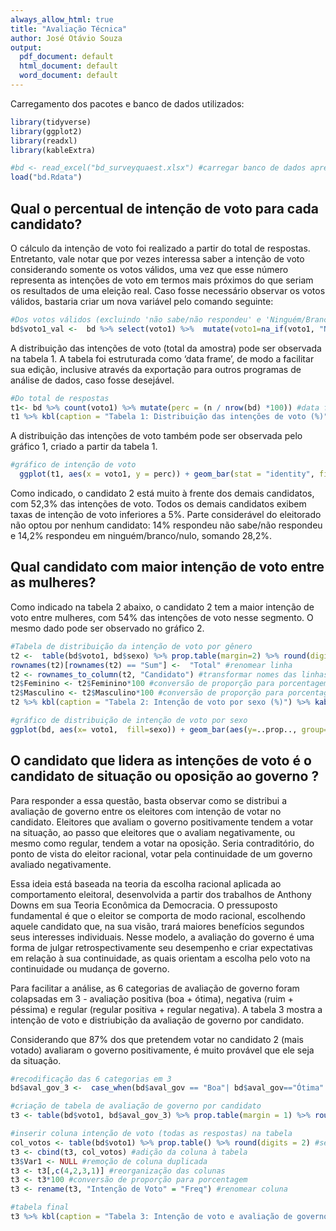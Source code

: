 ---
always_allow_html: true
title: "Avaliação Técnica"
author: José Otávio Souza
output:
  pdf_document: default
  html_document: default
  word_document: default
---

Carregamento dos pacotes e banco de dados utilizados:
```{r message=FALSE, warning=FALSE}
library(tidyverse)
library(ggplot2)
library(readxl)
library(kableExtra)

#bd <- read_excel("bd_surveyquaest.xlsx") #carregar banco de dados apresentado
load("bd.Rdata") 
```


## Qual o percentual de intenção de voto para cada candidato?

O cálculo da intenção de voto foi realizado a partir do total de respostas. Entretanto, vale notar que por vezes interessa saber a intenção de voto considerando somente os votos válidos, uma vez que esse número representa as intenções de voto em termos mais próximos do que seriam os resultados de uma eleição real. Caso fosse necessário observar os votos válidos, bastaria criar um nova variável pelo comando seguinte:
```{r}
#Dos votos válidos (excluindo 'não sabe/não respondeu' e 'Ninguém/Branco/Nulo')
bd$voto1_val <-  bd %>% select(voto1) %>%  mutate(voto1=na_if(voto1, "NS/NR")) %>% mutate(voto1=na_if(voto1, "Ninguém/Branco/Nulo")) #votos não válidos viram missing data (NA)
```

A distribuição das intenções de voto (total da amostra) pode ser observada na tabela 1. A tabela foi estruturada como 'data frame', de modo a facilitar sua edição, inclusive através da exportação para outros programas de análise de dados, caso fosse desejável.

```{r}
#Do total de respostas
t1<- bd %>% count(voto1) %>% mutate(perc = (n / nrow(bd) *100)) #data frame com candidato, número de observações (n) e intenção de voto em porcentagem
t1 %>% kbl(caption = "Tabela 1: Distribuição das intenções de voto (%)") %>% kable_classic(full_width = F, html_font = "Calibri") #elementos estéticos
```

A distribuição das intenções de voto também pode ser observada pelo gráfico 1, criado a partir da tabela 1.

```{r}
#gráfico de intenção de voto
  ggplot(t1, aes(x = voto1, y = perc)) + geom_bar(stat = "identity", fill ="#104E8B") + ylab(" ") + xlab(" ") + ggtitle("Gráfico 1: Distribuição das intenções de voto (%)") + geom_text(aes( label =perc),  nudge_y=2) + coord_flip() + theme_minimal()
```


Como indicado, o candidato 2 está muito à frente dos demais candidatos, com 52,3% das intenções de voto. Todos os demais candidatos exibem taxas de intenção de voto inferiores a 5%. Parte considerável do eleitorado não optou por nenhum candidato: 14% respondeu não sabe/não respondeu e 14,2% respondeu em ninguém/branco/nulo, somando 28,2%.




## Qual candidato com maior intenção de voto entre as mulheres?

Como indicado na tabela 2 abaixo, o candidato 2 tem a maior intenção de voto entre mulheres, com 54% das intenções de voto nesse segmento. O mesmo dado pode ser observado no gráfico 2.

```{r}
#Tabela de distribuição da intenção de voto por gênero
t2 <-  table(bd$voto1, bd$sexo) %>% prop.table(margin=2) %>% round(digits = 2)  %>% addmargins(1) %>%  as.data.frame.matrix() #criação de tabela e conversão dela em uma matriz, para que possa ser modificada
rownames(t2)[rownames(t2) == "Sum"] <-  "Total" #renomear linha
t2 <- rownames_to_column(t2, "Candidato") #transformar nomes das linhas (candidatos) em coluna
t2$Feminino <- t2$Feminino*100 #conversão de proporção para porcentagem
t2$Masculino <- t2$Masculino*100 #conversão de proporção para porcentagem
t2 %>% kbl(caption = "Tabela 2: Intenção de voto por sexo (%)") %>% kable_classic(full_width = F, html_font = "Calibri") #elementos estéticos

#gráfico de distribuição de intenção de voto por sexo
ggplot(bd, aes(x= voto1,  fill=sexo)) + geom_bar(aes(y=..prop.., group=sexo), position = "dodge")  +coord_flip() + theme_minimal() +ggtitle("Gráfico 2: Intenção de voto (%) por sexo") +xlab(" ") +ylab(" ") +scale_y_continuous(labels = scales::percent_format()) 
```



## O candidato que lidera as intenções de voto é o candidato de situação ou oposição ao governo ?

Para responder a essa questão, basta observar como se distribui a avaliação de governo entre os eleitores com intenção de votar no candidato. Eleitores que avaliam o governo positivamente tendem a votar na situação, ao passo que eleitores que o avaliam negativamente, ou mesmo como regular, tendem a votar na oposição. Seria contraditório, do ponto de vista do eleitor racional, votar pela continuidade de um governo avaliado negativamente.

Essa ideia está baseada na teoria da escolha racional aplicada ao comportamento eleitoral, desenvolvida a partir dos trabalhos de Anthony Downs em sua Teoria Econômica da Democracia. O pressuposto fundamental é que o eleitor se comporta de modo racional, escolhendo aquele candidato que, na sua visão, trará maiores benefícios segundos seus interesses individuais. Nesse modelo, a avaliação do governo é uma forma de julgar retrospectivamente seu desempenho e criar expectativas em relação à sua continuidade, as quais orientam a escolha pelo voto na continuidade ou mudança de governo.

Para facilitar a análise, as 6 categorias de avaliação de governo foram colapsadas em 3 - avaliação positiva (boa + ótima), negativa (ruim + péssima) e regular (regular positiva + regular negativa). A tabela 3 mostra a intenção de voto e distriubição da avaliação de governo por candidato.

Considerando que 87% dos que pretendem votar no candidato 2 (mais votado) avaliaram o governo positivamente, é muito provável que ele seja da situação.

```{r}
#recodificação das 6 categorias em 3
bd$aval_gov_3 <-  case_when(bd$aval_gov == "Boa"| bd$aval_gov=="Ótima" ~ "Positiva", bd$aval_gov == "Ruim"| bd$aval_gov=="Péssima" ~ "Negativa", bd$aval_gov == "Regular positiva"| bd$aval_gov=="Regular negativa" ~ "Regular") 

#criação de tabela de avaliação de governo por candidato
t3 <- table(bd$voto1, bd$aval_gov_3) %>% prop.table(margin = 1) %>% round(digits = 2) %>%  as.data.frame.matrix() #criação da tabela e conversão para uma matriz, de modo a permitir sua manipulação

#inserir coluna intenção de voto (todas as respostas) na tabela
col_votos <- table(bd$voto1) %>% prop.table() %>% round(digits = 2) #separação da coluna em um vetor
t3 <- cbind(t3, col_votos) #adição da coluna à tabela
t3$Var1 <- NULL #remoção de coluna duplicada
t3 <- t3[,c(4,2,3,1)] #reorganização das colunas
t3 <- t3*100 #conversão de proporção para porcentagem
t3 <- rename(t3, "Intenção de Voto" = "Freq") #renomear coluna

#tabela final
t3 %>% kbl(caption = "Tabela 3: Intenção de voto e avaliação de governo (%)") %>% kable_classic(full_width = F, html_font = "Calibri") #elementos estéticos
```
